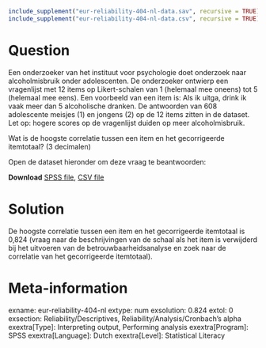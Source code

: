 ```r
include_supplement("eur-reliability-404-nl-data.sav", recursive = TRUE)
include_supplement("eur-reliability-404-nl-data.csv", recursive = TRUE)
```

Question
========
Een onderzoeker van het instituut voor psychologie doet onderzoek naar alcoholmisbruik onder adolescenten. De onderzoeker ontwierp een vragenlijst met 12 items op Likert-schalen van 1 (helemaal mee oneens) tot 5 (helemaal mee eens). Een voorbeeld van een item is: Als ik uitga, drink ik vaak meer dan 5 alcoholische dranken. De antwoorden van 608 adolescente meisjes (1) en jongens (2) op de 12 items zitten in de dataset. Let op: hogere scores op de vragenlijst duiden op meer alcoholmisbruik.

Wat is de hoogste correlatie tussen een item en het gecorrigeerde itemtotaal? (3 decimalen)

Open de dataset hieronder om deze vraag te beantwoorden:

**Download** [SPSS file](eur-reliability-404-nl-data.sav), [CSV file](eur-reliability-404-nl-data.csv)


Solution
========
De hoogste correlatie tussen een item en het gecorrigeerde itemtotaal is 0,824 (vraag naar de beschrijvingen van de schaal als het item is verwijderd bij het uitvoeren van de betrouwbaarheidsanalyse en zoek naar de correlatie van het gecorrigeerde itemtotaal).

Meta-information
================
exname: eur-reliability-404-nl
extype: num
exsolution: 0.824
extol: 0
exsection: Reliability/Descriptives, Reliability/Analysis/Cronbach's alpha
exextra[Type]: Interpreting output, Performing analysis
exextra[Program]: SPSS
exextra[Language]: Dutch
exextra[Level]: Statistical Literacy
